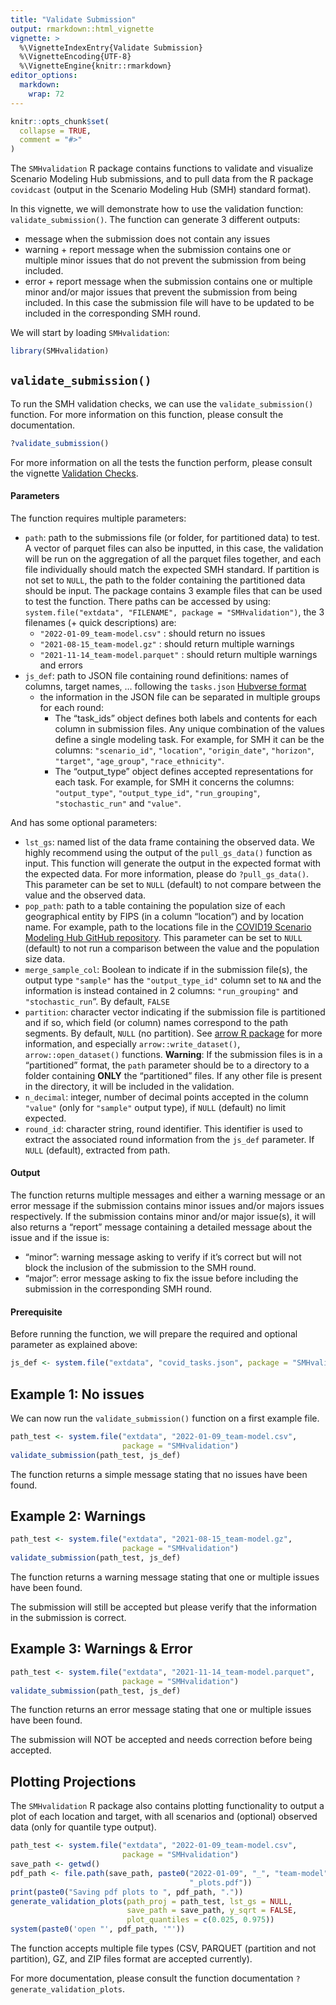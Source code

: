 ```yaml
---
title: "Validate Submission"
output: rmarkdown::html_vignette
vignette: >
  %\VignetteIndexEntry{Validate Submission}
  %\VignetteEncoding{UTF-8}
  %\VignetteEngine{knitr::rmarkdown}
editor_options:
  markdown:
    wrap: 72
---
```


```r
knitr::opts_chunk$set(
  collapse = TRUE,
  comment = "#>"
)
```

The `SMHvalidation` R package contains functions to validate and visualize
Scenario Modeling Hub submissions, and to pull data from the R
package `covidcast` (output in the Scenario Modeling Hub (SMH) standard
format).

In this vignette, we will demonstrate how to use the validation function:
`validate_submission()`. The function can generate 3 different outputs:

-   message when the submission does not contain any issues
-   warning + report message when the submission contains one or
    multiple minor issues that do not prevent the submission from being
    included.
-   error + report message when the submission contains one or
    multiple minor and/or major issues that prevent the submission from being
    included. In this case the submission file will have to be updated
    to be included in the
    corresponding SMH round.

We will start by loading `SMHvalidation`:

```r
library(SMHvalidation)
```

## `validate_submission()`

To run the SMH validation checks, we can use the `validate_submission()`
function. For more information on this function, please consult the
documentation.

```r
?validate_submission()
```

For more information on all the tests the function perform, please
consult the vignette [Validation Checks](validation-checks.html).

#### Parameters

The function requires multiple parameters:

-   `path`: path to the submissions file (or folder, for partitioned data) to
    test. A vector of parquet files can also be inputted, in this case, the
    validation will be run on the aggregation of all the parquet files
    together, and each file individually should match the expected SMH
    standard. If partition is not set to `NULL`, the path
    to the folder containing the partitioned data should be input.
    The package contains 3 example files that can be used to test the
    function. There paths can be accessed by using:
    `system.file("extdata", "FILENAME", package = "SMHvalidation")`, the
    3 filenames (+ quick descriptions) are:
    -   `"2022-01-09_team-model.csv"` : should return no issues
    -   `"2021-08-15_team-model.gz"` : should return multiple warnings
    -   `"2021-11-14_team-model.parquet"` : should return multiple warnings
        and errors
-   `js_def`: path to JSON file containing round definitions: names of columns,
    target names, ... following the `tasks.json`
    [Hubverse format](https://hubdocs.readthedocs.io/en/latest/user-guide/hub-config.html#hub-model-task-configuration-tasks-json-file)
    -   the information in the JSON file can be separated in multiple groups for
        each round:
        -   The "task_ids" object defines both labels and contents for each
            column in submission files. Any unique combination of the values
            define a single modeling task. For example, for SMH it can be the
            columns: `"scenario_id"`, `"location"`, `"origin_date"`,
            `"horizon"`, `"target"`, `"age_group"`, `"race_ethnicity"`.
        -   The "output_type" object defines accepted representations for
            each task. For example, for SMH it concerns the columns:
            `"output_type"`, `"output_type_id"`, `"run_grouping"`,
            `"stochastic_run"` and `"value"`.
    
And has some optional parameters:

-   `lst_gs`: named list of the data frame containing the observed data. We
    highly recommend using the output of the `pull_gs_data()` function
    as input. This function will generate the output in the expected
    format with the expected data. For more information, please do
    `?pull_gs_data()`. This parameter can be set to `NULL` (default) to 
     not compare between the value and the observed data.
-   `pop_path`: path to a table containing the population size of each
    geographical entity by FIPS (in a column "location") and by
    location name. For example, path to the locations file in the
    [COVID19 Scenario Modeling Hub GitHub
    repository](https://github.com/midas-network/covid19-scenario-modeling-hub/blob/master/data-locations/locations.csv).
     This parameter can be set to `NULL` (default) to not run a comparison
     between the value and the population size data.
-   `merge_sample_col`: Boolean to indicate if in the submission file(s), the
     output type `"sample"` has the `"output_type_id"` column set to `NA` and
     the information is instead contained in 2 columns: `"run_grouping"` and
     `⁠"stochastic_run`⁠". By default, `FALSE`
-   `partition`: character vector indicating if the submission file is
     partitioned and if so, which field (or column) names correspond to the path
     segments. By default, `NULL` (no partition). See
     [arrow R package](https://arrow.apache.org/docs/r/) for more information,
     and especially `arrow::write_dataset()`, `arrow::open_dataset()` functions.
     **Warning**: If the submission files is in a "partitioned" format, 
     the `path` parameter should be to a directory to a folder containing 
     **ONLY** the "partitioned" files. If any other file is present in the 
     directory, it will be included in the validation.
-    `n_decimal`: integer, number of decimal points accepted in the column
      `"value"` (only for `"sample"` output type), if `NULL` (default) no limit
      expected.
-    `round_id`: character string, round identifier. This identifier is used to
      extract the associated round information from the `js_def` parameter.
      If `NULL` (default), extracted from path.
      

#### Output

The function returns multiple messages and either a warning message or
an error message if the submission contains minor issues and/or majors
issues respectively. If the submission contains minor and/or major
issue(s), it will also returns a "report" message containing a detailed
message about the issue and if the issue is:

-   "minor": warning message asking to verify if it's correct but will
    not block the inclusion of the submission to the SMH round.
-   "major": error message asking to fix the issue before including the
    submission in the corresponding SMH round.

#### Prerequisite

Before running the function, we will prepare the required and optional
parameter as explained above:

```r
js_def <- system.file("extdata", "covid_tasks.json", package = "SMHvalidation")
```

## Example 1: No issues

We can now run the `validate_submission()` function on a first example
file.

```r
path_test <- system.file("extdata", "2022-01-09_team-model.csv",
                         package = "SMHvalidation")
validate_submission(path_test, js_def)
```

The function returns a simple message stating that no issues have been
found.

## Example 2: Warnings

```r
path_test <- system.file("extdata", "2021-08-15_team-model.gz",
                         package = "SMHvalidation")
validate_submission(path_test, js_def)
```

The function returns a warning message stating that one or multiple
issues have been found.

The submission will still be accepted but please verify that the
information in the submission is correct.

## Example 3: Warnings & Error

```r
path_test <- system.file("extdata", "2021-11-14_team-model.parquet",
                         package = "SMHvalidation")
validate_submission(path_test, js_def)
```

The function returns an error message stating that one or multiple
issues have been found.

The submission will NOT be accepted and needs correction before being
accepted.

## Plotting Projections

The `SMHvalidation` R package also contains plotting functionality to
output a plot of each location and target, with all scenarios and (optional)
observed data (only for quantile type output).

```r
path_test <- system.file("extdata", "2022-01-09_team-model.csv",
                         package = "SMHvalidation")
save_path <- getwd()
pdf_path <- file.path(save_path, paste0("2022-01-09", "_", "team-model",
                                        "_plots.pdf"))
print(paste0("Saving pdf plots to ", pdf_path, "."))
generate_validation_plots(path_proj = path_test, lst_gs = NULL,
                          save_path = save_path, y_sqrt = FALSE,
                          plot_quantiles = c(0.025, 0.975))
system(paste0('open "', pdf_path, '"'))
```

The function accepts multiple file types (CSV, PARQUET (partition and not
partition), GZ, and ZIP files format are accepted currently). 

For more documentation, please consult the function documentation
`?generate_validation_plots`.
